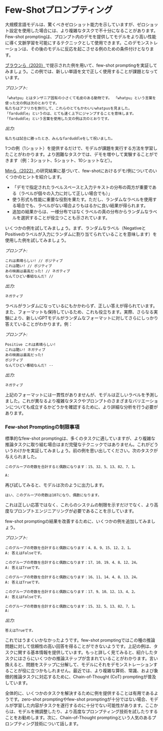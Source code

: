 # Few-Shotプロンプティング

大規模言語モデルは、驚くべきゼロショット能力を示していますが、ゼロショット設定を使用した場合には、より複雑なタスクで不十分になることがあります。Few-shot promptingは、プロンプト内のデモを提供してモデルをより高い性能に導く文脈学習を可能にするテクニックとして使用できます。このデモンストレーションは、その後のモデルに反応を起こさせる例のための条件付けとなります。

[ブラウンら（2020）](https://arxiv.org/abs/2005.14165)で提示された例を用いて、few-shot promptingを実証してみましょう。この例では、新しい単語を文で正しく使用することが課題となっています。

*プロンプト:*
```
「whatpu」とはタンザニア固有の小さくて毛皮のある動物です。 「whatpu」という言葉を使った文の例は次のとおりです。
私たちはアフリカを旅行して、これらのとてもかわいいwhatpusを見ました。
「farduddle」というのは、とても速く上下にジャンプすることを意味します。 「farduddle」という言葉を使用した文の例は次のとおりです。
```

*出力:*
```
私たちは試合に勝ったとき、みんなfarduddleをして祝いました。
```

1つの例（1ショット）を提供するだけで、モデルが課題を実行する方法を学習したことがわかります。より困難なタスクでは、デモを増やして実験することができます（例：3ショット、5ショット、10ショットなど）。

[Minら（2022）](https://arxiv.org/abs/2202.12837)の研究結果に基づいて、few-shotにおけるデモ/例についてのいくつかのヒントを紹介します。

- 「デモで指定されたラベルスペースと入力テキストの分布の両方が重要である（ラベルが個々の入力に対して正しい場合でも）」
- 使う形式も性能に重要な役割を果たす。ただし、ランダムなラベルを使用する場合でも、ラベルがない場合よりもはるかに良い結果が得られます。
- 追加の結果からは、一様分布ではなくラベルの真の分布からランダムなラベルを選択することが役立つことも示されています。

いくつかの例を試してみましょう。まず、ランダムなラベル（NegativeとPositiveのラベルが入力にランダムに割り当てられていることを意味します）を使用した例を試してみましょう。

*プロンプト:*
```
これは素晴らしい! // ポジティブ
これは酷い! // ポジティブ
あの映画は最高だった! // ネガティブ
なんてひどい番組なんだ! //
```

*出力:*
```
ネガティブ
```

ラベルがランダムになっているにもかかわらず、正しい答えが得られています。また、フォーマットも保持しているため、これも役立ちます。実際、さらなる実験により、新しいGPTモデルがランダムなフォーマットに対してさらにしっかり答えていることがわかります。例：

*プロンプト:*
```
Positive これは素晴らしい! 
これは酷い! ネガティブ
あの映画は最高だった! 
ポジティブ
なんてひどい番組なんだ! --
```

*出力:*
```
ネガティブ
```

上記のフォーマットには一貫性がありませんが、モデルは正しいラベルを予測しました。これが異なるより複雑なタスクやプロンプトのさまざまなバリエーションについても成立するかどうかを確認するために、より詳細な分析を行う必要があります。

### Few-shot Promptingの制限事項

標準的なfew-shot promptingは、多くのタスクに適していますが、より複雑な推論タスクに取り組む場合はまだ完璧なテクニックではありません。これがどういうわけかを実証してみましょう。前の例を思い出してください。次のタスクが与えられました。

```
このグループの奇数を合計すると偶数になります：15、32、5、13、82、7、1。

A: 
```

再び試してみると、モデルは次のように出力します。

```
はい、このグループの奇数は107になり、偶数になります。
```

これは正しい応答ではなく、これらのシステムの制限を示すだけでなく、より高度なプロンプトエンジニアリングが必要であることを示しています。

few-shot promptingの結果を改善するために、いくつかの例を追加してみましょう。

*プロンプト:*
```
このグループの奇数を合計すると偶数になります：4、8、9、15、12、2、1。
A: 答えはFalseです。

このグループの奇数を合計すると偶数になります：17、10、19、4、8、12、24。
A: 答えはTrueです。

このグループの奇数を合計すると偶数になります：16、11、14、4、8、13、24。
A: 答えはTrueです。

このグループの奇数を合計すると偶数になります：17、9、10、12、13、4、2。
A: 答えはFalseです。

このグループの奇数を合計すると偶数になります：15、32、5、13、82、7、1。 
A: 
```

*出力:*
```
答えはTrueです。
```

これではうまくいかなかったようです。few-shot promptingではこの種の推論問題に対して信頼性の高い回答を得ることができないようです。上記の例は、タスクに関する基本情報を提供しています。もっと詳しく見てみると、紹介したタスクにはさらにいくつかの推論ステップが含まれていることがわかります。言い換えると、問題をステップに分解して、モデルにそれをデモンストレーションすることが役に立つかもしれません。最近では、より複雑な算術、常識、および象徴的推論タスクに対応するために、Chain-of-Thought (CoT) promptingが普及しています。

全体的に、いくつかのタスクを解決するために例を提供することは有用であるようです。zero-shot promptingやfew-shot promptingが十分ではない場合、モデルが学習した内容がタスクを遂行するのに十分でない可能性があります。ここからは、モデルを微調整したり、より高度なプロンプティング技術を試したりすることをお勧めします。次に、Chain-of-Thought promptingという人気のあるプロンプティング技術について話します。